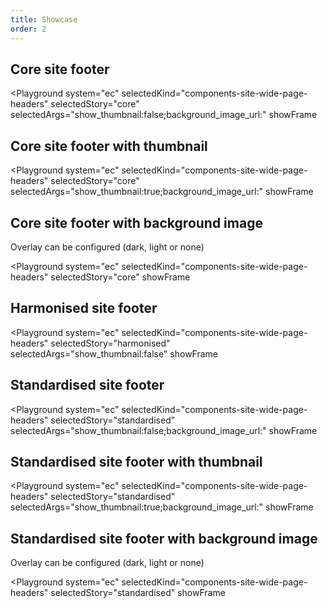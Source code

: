 ```yaml
---
title: Showcase
order: 2
---
```




## Core site footer

<Playground
  system="ec"
  selectedKind="components-site-wide-page-headers"
  selectedStory="core"
  selectedArgs="show_thumbnail:false;background_image_url:"
  showFrame
>
  <Html markup={pageHeaderCoreDefault} />
</Playground>

## Core site footer with thumbnail

<Playground
  system="ec"
  selectedKind="components-site-wide-page-headers"
  selectedStory="core"
  selectedArgs="show_thumbnail:true;background_image_url:"
  showFrame
>
  <Html markup={pageHeaderCoreDefault} />
</Playground>

## Core site footer with background image

Overlay can be configured (dark, light or none)

<Playground
  system="ec"
  selectedKind="components-site-wide-page-headers"
  selectedStory="core"
  showFrame
>
  <Html markup={pageHeaderCoreDefault} />
</Playground>

## Harmonised site footer

<Playground
  system="ec"
  selectedKind="components-site-wide-page-headers"
  selectedStory="harmonised"
  selectedArgs="show_thumbnail:false"
  showFrame
>
  <Html markup={pageHeaderDefault} />
</Playground>

## Standardised site footer

<Playground
  system="ec"
  selectedKind="components-site-wide-page-headers"
  selectedStory="standardised"
  selectedArgs="show_thumbnail:false;background_image_url:"
  showFrame
>
  <Html markup={pageHeaderDefault} />
</Playground>

## Standardised site footer with thumbnail

<Playground
  system="ec"
  selectedKind="components-site-wide-page-headers"
  selectedStory="standardised"
  selectedArgs="show_thumbnail:true;background_image_url:"
  showFrame
>
  <Html markup={pageHeaderDefault} />
</Playground>

## Standardised site footer with background image

Overlay can be configured (dark, light or none)

<Playground
  system="ec"
  selectedKind="components-site-wide-page-headers"
  selectedStory="standardised"
  showFrame
>
  <Html markup={pageHeaderDefault} />
</Playground>
